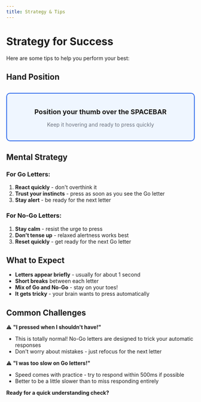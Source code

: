 ```yaml
---
title: Strategy & Tips
---
```


# Strategy for Success

Here are some tips to help you perform your best:

## Hand Position

<div style="text-align: center; margin: 30px 0; padding: 20px; background: #eff6ff; border-radius: 10px; border: 2px solid #2563eb;">
  <p style="font-size: 18px; margin-bottom: 15px;"><strong>Position your thumb over the SPACEBAR</strong></p>
  <p style="color: #6b7280;">Keep it hovering and ready to press quickly</p>
</div>

## Mental Strategy

### For Go Letters:
1. **React quickly** - don't overthink it
2. **Trust your instincts** - press as soon as you see the Go letter
3. **Stay alert** - be ready for the next letter

### For No-Go Letters:
1. **Stay calm** - resist the urge to press
2. **Don't tense up** - relaxed alertness works best
3. **Reset quickly** - get ready for the next Go letter

## What to Expect

- **Letters appear briefly** - usually for about 1 second
- **Short breaks** between each letter
- **Mix of Go and No-Go** - stay on your toes!
- **It gets tricky** - your brain wants to press automatically

## Common Challenges

⚠️ **"I pressed when I shouldn't have!"**
- This is totally normal! No-Go letters are designed to trick your automatic responses
- Don't worry about mistakes - just refocus for the next letter

⚠️ **"I was too slow on Go letters!"**
- Speed comes with practice - try to respond within 500ms if possible
- Better to be a little slower than to miss responding entirely

**Ready for a quick understanding check?**

